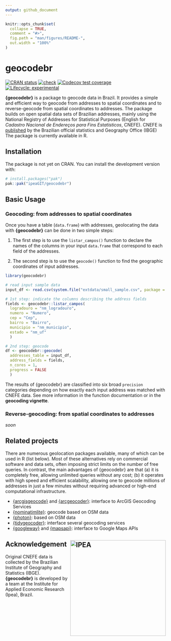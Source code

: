 ```yaml
---
output: github_document
---
```


<!-- README.md is generated from README.Rmd. Please edit that file -->

```r
knitr::opts_chunk$set(
  collapse = TRUE,
  comment = "#>",
  fig.path = "man/figures/README-",
  out.width = "100%"
)
```

# geocodebr

[![CRAN
status](https://www.r-pkg.org/badges/version/geocodebr)](https://CRAN.R-project.org/package=geocodebr)
[![check](https://github.com/ipeaGIT/geocodebr/workflows/check/badge.svg)](https://github.com/ipeaGIT/geocodebr/actions)
[![Codecov test
coverage](https://codecov.io/gh/ipeaGIT/geocodebr/branch/main/graph/badge.svg)](https://app.codecov.io/gh/ipeaGIT/geocodebr?branch=main)
[![Lifecycle:
experimental](https://lifecycle.r-lib.org/articles/figures/lifecycle-experimental.svg)](https://lifecycle.r-lib.org/articles/stages.html) 

**{geocodebr}** is a package to geocode data in Brazil. It provides a simple and efficient way to geocode from addresses to spatial coordinates and to reverse-geocode from spatial coordinates to addresses. The package builds on open spatial data sets of Brazilian addresses, mainly using the National Registry of Addresses for Statistical Purposes (English for *Cadastro Nacional de Endereços para Fins Estatísticos*, CNEFE). CNEFE is
[published](https://www.ibge.gov.br/estatisticas/sociais/populacao/38734-cadastro-nacional-de-enderecos-para-fins-estatisticos.html) by the Brazilian official statistics and Geography Office (IBGE) The package is currently available in R.


## Installation

The package is not yet on CRAN. You can install the development version with:

```r
# install.packages("pak")
pak::pak("ipeaGIT/geocodebr")
```

## Basic Usage

### Geocoding: from addresses to spatial coordinates

Once you have a  table (`data.frame`) with addresses, geolocating the data with **{geocodebr}** can be done in two simple steps:

1. The first step is to use the `listar_campos()` function to declare the names of the columns in your input `data.frame` that correspond to each field of the addresses.

2. The second step is to use the `geocode()` function to find the geographic coordinates of input addresses.


```r
library(geocodebr)

# read input sample data
input_df <- read.csv(system.file("extdata/small_sample.csv", package = "geocodebr"))

# 1st step: indicate the columns describing the address fields
fields <- geocodebr::listar_campos(
  logradouro = "nm_logradouro",
  numero = "Numero",
  cep = "Cep",
  bairro = "Bairro",
  municipio = "nm_municipio",
  estado = "nm_uf"
  )

# 2nd step: geocode
df <- geocodebr::geocode(
  addresses_table = input_df,
  address_fields = fields,
  n_cores = 1,
  progress = FALSE
  )

```
The results of {geocodebr} are classified into six broad `precision` categories depending on how exactly each input address was matched with CNEFE data. See more information in the function documentation or in the **geocoding vignette**.


### Reverse-geocoding: from spatial coordinates to addresses

*soon*



## Related projects

There are numerous geolocation packages available, many of which can be used in 
R (list below). Most of these alternatives rely on commercial software and 
data sets, often imposing strict limits on the number of free queries. In contrast, 
the main advantages of {geocodebr} are that (a) it is completely free, allowing 
unlimited queries without any cost; (b) it operates with high speed and efficient 
scalability, allowing one to geocode millions of addresses in just a few minutes
without requiring advanced or high-end computational infrastructure.

- [{arcgisgeocode}](https://cran.r-project.org/web/packages/arcgisgeocode/index.html) and [{arcgeocoder}](https://cran.r-project.org/web/packages/arcgeocoder/index.html): interface to ArcGIS Geocoding Services
- [{nominatimlite}](https://cran.r-project.org/web/packages/nominatimlite/index.html): geocode based on OSM data
- [{photon}](https://cran.r-project.org/web/packages/photon/index.html): based on OSM data
- [{tidygeocoder}](https://cran.r-project.org/web/packages/tidygeocoder/index.html): interface several geocoding services
- [{googleway}](https://cran.r-project.org/web/packages/googleway/index.html) and [{mapsapi}](https://cran.r-project.org/web/packages/mapsapi/index.html): interface to Google Maps APIs


## Acknowledgement <a href="https://www.ipea.gov.br"><img src="man/figures/ipea_logo.png" alt="IPEA" align="right" width="300"/></a>

Original CNEFE data is collected by the Brazilian Institute of Geography and 
Statistics (IBGE). **{geocodebr}** is developed by a team at the Institute for 
Applied Economic Research (Ipea), Brazil.

